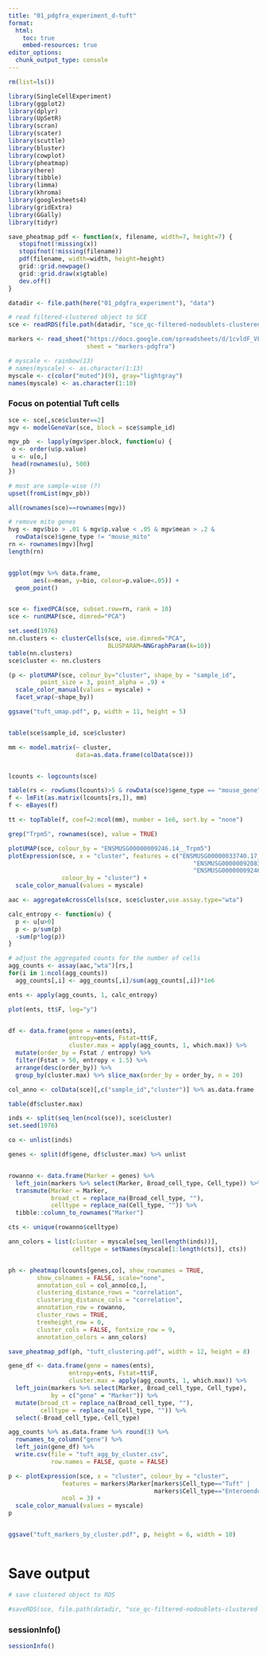 ```yaml
---
title: "01_pdgfra_experiment_d-tuft"
format:
  html:
    toc: true
    embed-resources: true
editor_options: 
  chunk_output_type: console
---
```


```r

rm(list=ls())

library(SingleCellExperiment)
library(ggplot2)
library(dplyr)
library(UpSetR)
library(scran)
library(scater)
library(scuttle)
library(bluster)
library(cowplot)
library(pheatmap)
library(here)
library(tibble)
library(limma)
library(khroma)
library(googlesheets4)
library(gridExtra)
library(GGally)
library(tidyr)

save_pheatmap_pdf <- function(x, filename, width=7, height=7) {
   stopifnot(!missing(x))
   stopifnot(!missing(filename))
   pdf(filename, width=width, height=height)
   grid::grid.newpage()
   grid::grid.draw(x$gtable)
   dev.off()
}

datadir <- file.path(here("01_pdgfra_experiment"), "data")

# read filtered-clustered object to SCE
sce <- readRDS(file.path(datadir, "sce_qc-filtered-nodoublets-clustered-epithelial.rds"))

markers <- read_sheet("https://docs.google.com/spreadsheets/d/1cvldF_VFA7FYuChoR9a4SIpYcZ1aS80yThNT3iP4T00/edit#gid=1756474524",
                      sheet = "markers-pdgfra")

# myscale <- rainbow(13)
# names(myscale) <- as.character(1:13)
myscale <- c(color("muted")(9), gray="lightgray")
names(myscale) <- as.character(1:10)

```

### Focus on potential Tuft cells

```r

sce <- sce[,sce$cluster==2]
mgv <- modelGeneVar(sce, block = sce$sample_id)

mgv_pb  <- lapply(mgv$per.block, function(u) {
 o <- order(u$p.value)
 u <- u[o,]
 head(rownames(u), 500)
})

# most are sample-wise (?)
upset(fromList(mgv_pb))

all(rownames(sce)==rownames(mgv))

# remove mito genes
hvg <- mgv$bio > .01 & mgv$p.value < .05 & mgv$mean > .2 & 
  rowData(sce)$gene_type != "mouse_mito"
rn <- rownames(mgv)[hvg]
length(rn)


ggplot(mgv %>% data.frame,
       aes(x=mean, y=bio, colour=p.value<.05)) +
  geom_point()


sce <- fixedPCA(sce, subset.row=rn, rank = 10) 
sce <- runUMAP(sce, dimred="PCA")

set.seed(1976)
nn.clusters <- clusterCells(sce, use.dimred="PCA",
                            BLUSPARAM=NNGraphParam(k=10))
table(nn.clusters)
sce$cluster <- nn.clusters

(p <- plotUMAP(sce, colour_by="cluster", shape_by = "sample_id",
         point_size = 3, point_alpha = .9) + 
  scale_color_manual(values = myscale) +
  facet_wrap(~shape_by))

ggsave("tuft_umap.pdf", p, width = 11, height = 5)


table(sce$sample_id, sce$cluster)

mm <- model.matrix(~ cluster, 
                   data=as.data.frame(colData(sce)))


lcounts <- logcounts(sce)

table(rs <- rowSums(lcounts)>5 & rowData(sce)$gene_type == "mouse_gene" )
f <- lmFit(as.matrix(lcounts[rs,]), mm)
f <- eBayes(f)

tt <- topTable(f, coef=2:ncol(mm), number = 1e6, sort.by = "none")

grep("Trpm5", rownames(sce), value = TRUE)

plotUMAP(sce, colour_by = "ENSMUSG00000009246.14__Trpm5")
plotExpression(sce, x = "cluster", features = c("ENSMUSG00000033740.17__St18",
                                                    "ENSMUSG00000092083.4__Kcnb2",
                                                    "ENSMUSG00000009246.14__Trpm5"),
               colour_by = "cluster") +
  scale_color_manual(values = myscale)

aac <- aggregateAcrossCells(sce, sce$cluster,use.assay.type="wta")

calc_entropy <- function(u) {
  p <- u[u>0]
  p <- p/sum(p)
  -sum(p*log(p))
}

# adjust the aggregated counts for the number of cells
agg_counts <- assay(aac,"wta")[rs,]
for(i in 1:ncol(agg_counts))
  agg_counts[,i] <- agg_counts[,i]/sum(agg_counts[,i])*1e6

ents <- apply(agg_counts, 1, calc_entropy)

plot(ents, tt$F, log="y")


df <- data.frame(gene = names(ents), 
                 entropy=ents, Fstat=tt$F,
                 cluster.max = apply(agg_counts, 1, which.max)) %>%
  mutate(order_by = Fstat / entropy) %>%
  filter(Fstat > 50, entropy < 1.5) %>%
  arrange(desc(order_by)) %>%
  group_by(cluster.max) %>% slice_max(order_by = order_by, n = 20)

col_anno <- colData(sce)[,c("sample_id","cluster")] %>% as.data.frame

table(df$cluster.max)

inds <- split(seq_len(ncol(sce)), sce$cluster)
set.seed(1976)

co <- unlist(inds)

genes <- split(df$gene, df$cluster.max) %>% unlist


rowanno <- data.frame(Marker = genes) %>% 
  left_join(markers %>% select(Marker, Broad_cell_type, Cell_type)) %>%
  transmute(Marker = Marker,
            broad_ct = replace_na(Broad_cell_type, ""),
            celltype = replace_na(Cell_type, "")) %>%
  tibble::column_to_rownames("Marker")

cts <- unique(rowanno$celltype)

ann_colors = list(cluster = myscale[seq_len(length(inds))],
                  celltype = setNames(myscale[1:length(cts)], cts))


ph <- pheatmap(lcounts[genes,co], show_rownames = TRUE,
        show_colnames = FALSE, scale="none",
        annotation_col = col_anno[co,],
        clustering_distance_rows = "correlation",
        clustering_distance_cols = "correlation",
        annotation_row = rowanno,
        cluster_rows = TRUE,
        treeheight_row = 0,
        cluster_cols = FALSE, fontsize_row = 9,
        annotation_colors = ann_colors)

save_pheatmap_pdf(ph, "tuft_clustering.pdf", width = 12, height = 8)

gene_df <- data.frame(gene = names(ents), 
                 entropy=ents, Fstat=tt$F,
                 cluster.max = apply(agg_counts, 1, which.max)) %>%
  left_join(markers %>% select(Marker, Broad_cell_type, Cell_type),
            by = c("gene" = "Marker")) %>%
  mutate(broad_ct = replace_na(Broad_cell_type, ""),
         celltype = replace_na(Cell_type, "")) %>%
  select(-Broad_cell_type,-Cell_type)

agg_counts %>% as.data.frame %>% round(3) %>%
  rownames_to_column("gene") %>%
  left_join(gene_df) %>%
  write.csv(file = "tuft_agg_by_cluster.csv", 
            row.names = FALSE, quote = FALSE)

p <- plotExpression(sce, x = "cluster", colour_by = "cluster",
               features = markers$Marker[markers$Cell_type=="Tuft" |
                                         markers$Cell_type=="Enteroendocrine" ],
               ncol = 3) +
  scale_color_manual(values = myscale)
p


ggsave("tuft_markers_by_cluster.pdf", p, height = 6, width = 10)



```

# Save output

```r
# save clustered object to RDS

#saveRDS(sce, file.path(datadir, "sce_qc-filtered-nodoublets-clustered-epithelial-tuft.rds"))

```

### sessionInfo()

```r

sessionInfo()

```



